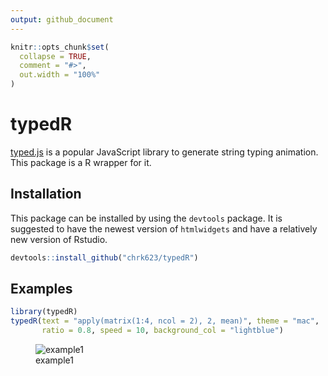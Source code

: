 ```yaml
---
output: github_document
---
```


<!-- README.md is generated from README.Rmd. Please edit that file -->

```r
knitr::opts_chunk$set(
  collapse = TRUE,
  comment = "#>",
  out.width = "100%"
)
```

# typedR

[typed.js](https://github.com/mattboldt/typed.js) is a popular JavaScript library to generate string typing animation. This package is a R wrapper for it.

## Installation

This package can be installed by using the `devtools` package. It is suggested to have the newest version of `htmlwidgets` and have a relatively new version of Rstudio.

```r
devtools::install_github("chrk623/typedR")
```

## Examples

```r
library(typedR)
typedR(text = "apply(matrix(1:4, ncol = 2), 2, mean)", theme = "mac",
       ratio = 0.8, speed = 10, background_col = "lightblue")
```


![example1](man/gifs/example1.gif)


